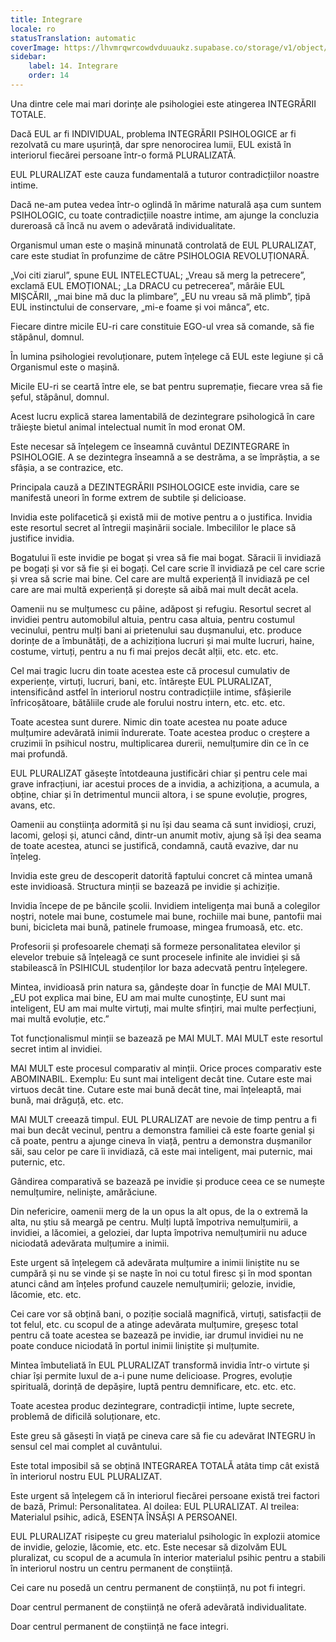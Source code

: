 ```yaml
---
title: Integrare
locale: ro
statusTranslation: automatic
coverImage: https://lhvmrqwrcowdvduuaukz.supabase.co/storage/v1/object/public/strapi-uploads/small_cover-educacion-fundamental.webp-2d51a7828a2b1309555be27f7e2a61a0.webp
sidebar:
    label: 14. Integrare
    order: 14
---
```

Una dintre cele mai mari dorințe ale psihologiei este atingerea INTEGRĂRII TOTALE.

Dacă EUL ar fi INDIVIDUAL, problema INTEGRĂRII PSIHOLOGICE ar fi rezolvată cu mare ușurință, dar spre nenorocirea lumii, EUL există în interiorul fiecărei persoane într-o formă PLURALIZATĂ.

EUL PLURALIZAT este cauza fundamentală a tuturor contradicțiilor noastre intime.

Dacă ne-am putea vedea într-o oglindă în mărime naturală așa cum suntem PSIHOLOGIC, cu toate contradicțiile noastre intime, am ajunge la concluzia dureroasă că încă nu avem o adevărată individualitate.

Organismul uman este o mașină minunată controlată de EUL PLURALIZAT, care este studiat în profunzime de către PSIHOLOGIA REVOLUȚIONARĂ.

„Voi citi ziarul”, spune EUL INTELECTUAL; „Vreau să merg la petrecere”, exclamă EUL EMOȚIONAL; „La DRACU cu petrecerea”, mârâie EUL MIȘCĂRII, „mai bine mă duc la plimbare”, „EU nu vreau să mă plimb”, țipă EUL instinctului de conservare, „mi-e foame și voi mânca”, etc.

Fiecare dintre micile EU-ri care constituie EGO-ul vrea să comande, să fie stăpânul, domnul.

În lumina psihologiei revoluționare, putem înțelege că EUL este legiune și că Organismul este o mașină.

Micile EU-ri se ceartă între ele, se bat pentru supremație, fiecare vrea să fie șeful, stăpânul, domnul.

Acest lucru explică starea lamentabilă de dezintegrare psihologică în care trăiește bietul animal intelectual numit în mod eronat OM.

Este necesar să înțelegem ce înseamnă cuvântul DEZINTEGRARE în PSIHOLOGIE. A se dezintegra înseamnă a se destrăma, a se împrăștia, a se sfâșia, a se contrazice, etc.

Principala cauză a DEZINTEGRĂRII PSIHOLOGICE este invidia, care se manifestă uneori în forme extrem de subtile și delicioase.

Invidia este polifacetică și există mii de motive pentru a o justifica. Invidia este resortul secret al întregii mașinării sociale. Imbecililor le place să justifice invidia.

Bogatului îi este invidie pe bogat și vrea să fie mai bogat. Săracii îi invidiază pe bogați și vor să fie și ei bogați. Cel care scrie îl invidiază pe cel care scrie și vrea să scrie mai bine. Cel care are multă experiență îl invidiază pe cel care are mai multă experiență și dorește să aibă mai mult decât acela.

Oamenii nu se mulțumesc cu pâine, adăpost și refugiu. Resortul secret al invidiei pentru automobilul altuia, pentru casa altuia, pentru costumul vecinului, pentru mulți bani ai prietenului sau dușmanului, etc. produce dorințe de a îmbunătăți, de a achiziționa lucruri și mai multe lucruri, haine, costume, virtuți, pentru a nu fi mai prejos decât alții, etc. etc. etc.

Cel mai tragic lucru din toate acestea este că procesul cumulativ de experiențe, virtuți, lucruri, bani, etc. întărește EUL PLURALIZAT, intensificând astfel în interiorul nostru contradicțiile intime, sfâșierile înfricoșătoare, bătăliile crude ale forului nostru intern, etc. etc. etc.

Toate acestea sunt durere. Nimic din toate acestea nu poate aduce mulțumire adevărată inimii îndurerate. Toate acestea produc o creștere a cruzimii în psihicul nostru, multiplicarea durerii, nemulțumire din ce în ce mai profundă.

EUL PLURALIZAT găsește întotdeauna justificări chiar și pentru cele mai grave infracțiuni, iar acestui proces de a invidia, a achiziționa, a acumula, a obține, chiar și în detrimentul muncii altora, i se spune evoluție, progres, avans, etc.

Oamenii au conștiința adormită și nu își dau seama că sunt invidioși, cruzi, lacomi, geloși și, atunci când, dintr-un anumit motiv, ajung să își dea seama de toate acestea, atunci se justifică, condamnă, caută evazive, dar nu înțeleg.

Invidia este greu de descoperit datorită faptului concret că mintea umană este invidioasă. Structura minții se bazează pe invidie și achiziție.

Invidia începe de pe băncile școlii. Invidiem inteligența mai bună a colegilor noștri, notele mai bune, costumele mai bune, rochiile mai bune, pantofii mai buni, bicicleta mai bună, patinele frumoase, mingea frumoasă, etc. etc.

Profesorii și profesoarele chemați să formeze personalitatea elevilor și elevelor trebuie să înțeleagă ce sunt procesele infinite ale invidiei și să stabilească în PSIHICUL studenților lor baza adecvată pentru înțelegere.

Mintea, invidioasă prin natura sa, gândește doar în funcție de MAI MULT. „EU pot explica mai bine, EU am mai multe cunoștințe, EU sunt mai inteligent, EU am mai multe virtuți, mai multe sfințiri, mai multe perfecțiuni, mai multă evoluție, etc.”

Tot funcționalismul minții se bazează pe MAI MULT. MAI MULT este resortul secret intim al invidiei.

MAI MULT este procesul comparativ al minții. Orice proces comparativ este ABOMINABIL. Exemplu: Eu sunt mai inteligent decât tine. Cutare este mai virtuos decât tine. Cutare este mai bună decât tine, mai înțeleaptă, mai bună, mai drăguță, etc. etc.

MAI MULT creează timpul. EUL PLURALIZAT are nevoie de timp pentru a fi mai bun decât vecinul, pentru a demonstra familiei că este foarte genial și că poate, pentru a ajunge cineva în viață, pentru a demonstra dușmanilor săi, sau celor pe care îi invidiază, că este mai inteligent, mai puternic, mai puternic, etc.

Gândirea comparativă se bazează pe invidie și produce ceea ce se numește nemulțumire, neliniște, amărăciune.

Din nefericire, oamenii merg de la un opus la alt opus, de la o extremă la alta, nu știu să meargă pe centru. Mulți luptă împotriva nemulțumirii, a invidiei, a lăcomiei, a geloziei, dar lupta împotriva nemulțumirii nu aduce niciodată adevărata mulțumire a inimii.

Este urgent să înțelegem că adevărata mulțumire a inimii liniștite nu se cumpără și nu se vinde și se naște în noi cu totul firesc și în mod spontan atunci când am înțeles profund cauzele nemulțumirii; gelozie, invidie, lăcomie, etc. etc.

Cei care vor să obțină bani, o poziție socială magnifică, virtuți, satisfacții de tot felul, etc. cu scopul de a atinge adevărata mulțumire, greșesc total pentru că toate acestea se bazează pe invidie, iar drumul invidiei nu ne poate conduce niciodată în portul inimii liniștite și mulțumite.

Mintea îmbuteliată în EUL PLURALIZAT transformă invidia într-o virtute și chiar își permite luxul de a-i pune nume delicioase. Progres, evoluție spirituală, dorință de depășire, luptă pentru demnificare, etc. etc. etc.

Toate acestea produc dezintegrare, contradicții intime, lupte secrete, problemă de dificilă soluționare, etc.

Este greu să găsești în viață pe cineva care să fie cu adevărat INTEGRU în sensul cel mai complet al cuvântului.

Este total imposibil să se obțină INTEGRAREA TOTALĂ atâta timp cât există în interiorul nostru EUL PLURALIZAT.

Este urgent să înțelegem că în interiorul fiecărei persoane există trei factori de bază, Primul: Personalitatea. Al doilea: EUL PLURALIZAT. Al treilea: Materialul psihic, adică, ESENȚA ÎNSĂȘI A PERSOANEI.

EUL PLURALIZAT risipește cu greu materialul psihologic în explozii atomice de invidie, gelozie, lăcomie, etc. etc. Este necesar să dizolvăm EUL pluralizat, cu scopul de a acumula în interior materialul psihic pentru a stabili în interiorul nostru un centru permanent de conștiință.

Cei care nu posedă un centru permanent de conștiință, nu pot fi integri.

Doar centrul permanent de conștiință ne oferă adevărată individualitate.

Doar centrul permanent de conștiință ne face integri.

